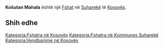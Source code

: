 {{Fshat në Kosovës
 | Emri                = Košutan Mahala
| srp_N_name = Košutan Mahala
| srp_N_FULL_NAME_RO = Košutan Mahala
| srp_N_FULL_NAME_ND_RO = Kosutan Mahala
| srp_N_SORT_NAME_RG = KOSUTANMAHALA
| srp_N_FULL_NAME_RG = Košutan Mahala
| srp_N_FULL_NAME_ND_RG = Kosutan Mahala

 | Emri (Rasa dhanore) = 
 | Figura              = 
 | Shteti              = Kosovo
 | Komuna              = Suharekë
 | Kodi postar         = 
 | Sipërfaqja          = 

 | Popullsia           = 

 | Regj. i popullsisë  = 
 | Dend. e popullsisë  = 
 | Faqja zyrtare       = 
 <!--- Koordinatat ----> 
 | Gjerësia            = 42.778333
 | Gjatësia            = 20.748333
 | Lartësia            = 
}}
'''Košutan Mahala''' është një [[Fshat]] në [[Suharekë]] të [[Kosovës]].

<!-- == Gjeografia == -->
<!-- == Historia == -->
<!-- == Demografia == -->
== Shih edhe ==
{{Komuna Suharekë}}
{{Kosovo-Administrata-Cung}}

[[Kategoria:Fshatra në Kosovës]]
[[Kategoria:Fshatra në Kommunes Suharekë]]
[[Kategoria:Vendbanime në Kosovës]]
